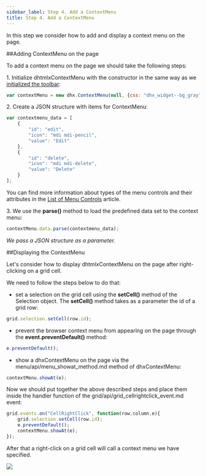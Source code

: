 ```yaml
---
sidebar_label: Step 4. Add a ContextMenu
title: Step 4. Add a ContextMenu
---          
```

In this step we consider how to add and display a context menu on the page.

##Adding ContextMenu on the page

To add a context menu on the page we should take the following steps:

1\. Initialize dhtmlxContextMenu with the constructor in the same way as we [initialized the toolbar](/tutorial/basic_application/step3):

~~~js
var contextMenu = new dhx.ContextMenu(null, {css: "dhx_widget--bg_gray"});
~~~

2\. Create a JSON structure with items for ContextMenu:

~~~js
var contextmenu_data = [
	{
    	"id": "edit",
    	"icon": "mdi mdi-pencil",
    	"value": "Edit"
	},
	{
    	"id": "delete",
    	"icon": "mdi mdi-delete",
    	"value": "Delete"
	}
];
~~~

You can find more information about types of the menu controls and their attributes in the [List of Menu Controls](/menu/configuring_menu_items) article.


3\. We use the <b>parse()</b> method to load the predefined data set to the context menu:

~~~js
contextMenu.data.parse(contextmenu_data);
~~~

<i>We pass a JSON structure as a parameter.</i>

##Displaying the ContextMenu

Let's consider how to display dhtmlxContextMenu on the page after right-clicking on a grid cell.

We need to follow the steps below to do that: 

- set a selection on the grid cell using the <b>setCell()</b> method of the Selection object. The <b>setCell()</b> method takes as a parameter the id of a grid row:

~~~js
grid.selection.setCell(row.id);
~~~

- prevent the browser context menu from appearing on the page through the <strong>event.preventDefault()</strong> method:

~~~js	
e.preventDefault();
~~~

- show a dhxContextMenu on the page via the menu/api/menu_showat_method.md method of dhxContextMenu:

~~~js
contextMenu.showAt(e);
~~~

Now we should put together the above described steps and place them inside the handler function of the grid/api/grid_cellrightclick_event.md event:

~~~js
grid.events.on("CellRightClick", function(row,column,e){
	grid.selection.setCell(row.id);
	e.preventDefault();
	contextMenu.showAt(e);
});
~~~

After that a right-click on a grid cell will call a context menu we have specified.

<img src="tutorial/binding_components/context_menu.png"/>

<div id="tutorial_step">
    <a id="next_step" href="tutorial/binding_components/step5.md"></a>
</div>








